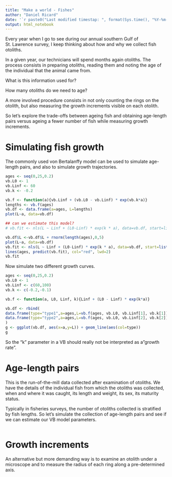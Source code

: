 ```yaml
---
title: "Make a world - Fishes"
author: "Daniel Ricard"
date: '`r paste0("Last modified timestap: ", format(Sys.time(), "%Y-%m-%d %H:%M:%S"))`'
output: html_notebook
---
```


Every year when I go to see during our annual southern Gulf of St. Lawrence survey, I keep thinking about how and why we collect fish otoliths.

In a given year, our technicians will spend months again otoliths. The process consists in preparing otoliths, reading them and noting the age of the individual that the animal came from.

What is this information used for?

How many otoliths do we need to age?

A more involved procedure consists in not only counting the rings on the otolith, but also measuring the growth increments visible on each otolith.

So let's explore the trade-offs between ageing fish and obtaining age-length pairs versus ageing a fewer number of fish while measuring growth increments.

# Simulating fish growth
The commonly used von Bertalanffy model can be used to simulate age-length pairs, and also to simulate growth trajectories.

```r
ages <- seq(0,25,0.2)
vb.L0 <- 1
vb.Linf <- 60
vb.k <- -0.2

vb.f <- function(a){vb.Linf + (vb.L0 - vb.Linf) * exp(vb.k*a)}
lengths <- vb.f(ages)
vb.df <- data.frame(a=ages, L=lengths)
plot(L~a, data=vb.df)

## can we estimate this model?
# vb.fit <- nls(L ~ Linf + (L0-Linf) * exp(k * a), data=vb.df, start=list(Linf=60, k=-0.2, L0=1))

vb.df$L <-vb.df$L + rnorm(length(ages),0,5)
plot(L~a, data=vb.df)
vb.fit <- nls(L ~ Linf + (L0-Linf) * exp(k * a), data=vb.df, start=list(Linf=60, k=-0.2, L0=1))
lines(ages, predict(vb.fit), col="red", lwd=2)
vb.fit
```
Now simulate two different growth curves.
```r
ages <- seq(0,25,0.2)
vb.L0 <- 1
vb.Linf <- c(60,100)
vb.k <- c(-0.2,-0.1)

vb.f <- function(a, L0, Linf, k){Linf + (L0 - Linf) * exp(k*a)}

vb.df <- rbind(
data.frame(type="type1",a=ages,L=vb.f(ages, vb.L0, vb.Linf[1], vb.k[1])),
data.frame(type="type2",a=ages,L=vb.f(ages, vb.L0, vb.Linf[2], vb.k[2]))
)
g <- ggplot(vb.df, aes(x=a,y=L)) + geom_line(aes(col=type))
g

```
So the "k" parameter in a VB should really not be interpreted as a"growth rate".


# Age-length pairs
This is the run-of-the-mill data collected after examination of otoliths. We have the details of the individual fish from which the otoliths was collected, when and where it was caught, its length and weight, its sex, its maturity status. 

Typically in fisheries surveys, the number of otoliths collected is stratified by fish lengths. So let's simulate the collection of age-length pairs and see if we can estimate our VB model parameters.

```r

```

# Growth increments
An alternative but more demanding way is to examine an otolith under a microscope and to measure the radius of each ring along a pre-determined axis.



